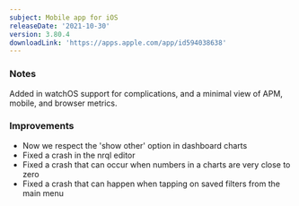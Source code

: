 ```yaml
---
subject: Mobile app for iOS
releaseDate: '2021-10-30'
version: 3.80.4
downloadLink: 'https://apps.apple.com/app/id594038638'
---
```


### Notes

Added in watchOS support for complications, and a minimal view of APM, mobile, and browser metrics.


### Improvements

* Now we respect the 'show other' option in dashboard charts
* Fixed a crash in the nrql editor
* Fixed a crash that can occur when numbers in a charts are very close to zero
* Fixed a crash that can happen when tapping on saved filters from the main menu

